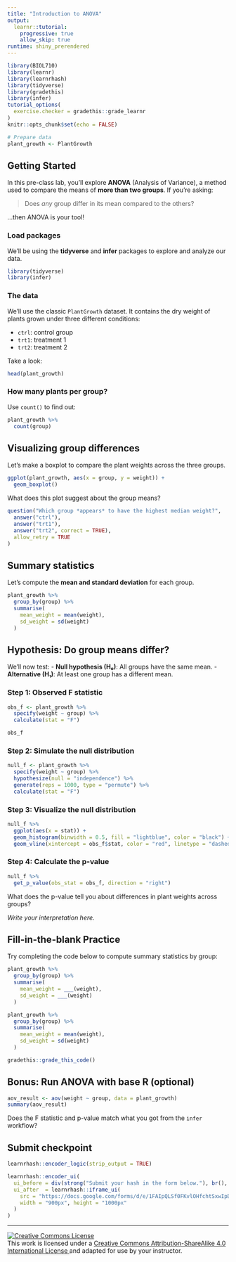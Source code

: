 ```yaml
---
title: "Introduction to ANOVA"
output: 
  learnr::tutorial:
    progressive: true
    allow_skip: true
runtime: shiny_prerendered
---
```


```r
library(BIOL710)
library(learnr)
library(learnrhash)
library(tidyverse)
library(gradethis)
library(infer)
tutorial_options(
  exercise.checker = gradethis::grade_learnr
)
knitr::opts_chunk$set(echo = FALSE)

# Prepare data
plant_growth <- PlantGrowth
```

## Getting Started

In this pre-class lab, you'll explore **ANOVA** (Analysis of Variance), a method used to compare the means of **more than two groups**. If you're asking:

> Does *any* group differ in its mean compared to the others?

...then ANOVA is your tool!


### Load packages

We’ll be using the **tidyverse** and **infer** packages to explore and analyze our data.

```r
library(tidyverse)
library(infer)
```


### The data

We’ll use the classic `PlantGrowth` dataset. It contains the dry weight of plants grown under three different conditions:

- `ctrl`: control group
- `trt1`: treatment 1
- `trt2`: treatment 2

Take a look:

```r
head(plant_growth)
```


### How many plants per group?
Use `count()` to find out:

```r
plant_growth %>%
  count(group)
```


## Visualizing group differences

Let’s make a boxplot to compare the plant weights across the three groups.

```r
ggplot(plant_growth, aes(x = group, y = weight)) +
  geom_boxplot()
```

What does this plot suggest about the group means?

```r
question("Which group *appears* to have the highest median weight?",
  answer("ctrl"),
  answer("trt1"),
  answer("trt2", correct = TRUE),
  allow_retry = TRUE
)
```


## Summary statistics

Let’s compute the **mean and standard deviation** for each group.

```r
plant_growth %>%
  group_by(group) %>%
  summarise(
    mean_weight = mean(weight),
    sd_weight = sd(weight)
  )
```

## Hypothesis: Do group means differ?

We’ll now test:
- **Null hypothesis (H₀)**: All groups have the same mean.
- **Alternative (H₁)**: At least one group has a different mean.

### Step 1: Observed F statistic

```r
obs_f <- plant_growth %>%
  specify(weight ~ group) %>%
  calculate(stat = "F")

obs_f
```

### Step 2: Simulate the null distribution

```r
null_f <- plant_growth %>%
  specify(weight ~ group) %>%
  hypothesize(null = "independence") %>%
  generate(reps = 1000, type = "permute") %>%
  calculate(stat = "F")
```

### Step 3: Visualize the null distribution

```r
null_f %>%
  ggplot(aes(x = stat)) +
  geom_histogram(binwidth = 0.5, fill = "lightblue", color = "black") +
  geom_vline(xintercept = obs_f$stat, color = "red", linetype = "dashed")
```

### Step 4: Calculate the p-value

```r
null_f %>%
  get_p_value(obs_stat = obs_f, direction = "right")
```

What does the p-value tell you about differences in plant weights across groups?

*Write your interpretation here.*


## Fill-in-the-blank Practice

Try completing the code below to compute summary statistics by group:

```r
plant_growth %>%
  group_by(group) %>%
  summarise(
    mean_weight = ___(weight),
    sd_weight = ___(weight)
  )
```

```r
plant_growth %>%
  group_by(group) %>%
  summarise(
    mean_weight = mean(weight),
    sd_weight = sd(weight)
  )
```

```r
gradethis::grade_this_code()
```

## Bonus: Run ANOVA with base R (optional)

```r
aov_result <- aov(weight ~ group, data = plant_growth)
summary(aov_result)
```

Does the F statistic and p-value match what you got from the `infer` workflow?

## Submit checkpoint

```r
learnrhash::encoder_logic(strip_output = TRUE)
```

```r
learnrhash::encoder_ui(
  ui_before = div(strong("Submit your hash in the form below."), br(), br()),
  ui_after  = learnrhash::iframe_ui(
    src = "https://docs.google.com/forms/d/e/1FAIpQLSf0FKvlOHfchtSxwIpD9Jo65sDlTjeokodsO1vP64rLcVYZ2A/viewform?usp=header",
    width = "900px", height = "1000px"
  )
)
```

* * *

<a rel="license" href="http://creativecommons.org/licenses/by-sa/4.0/">
  <img alt="Creative Commons License" style="border-width:0" src="https://i.creativecommons.org/l/by-sa/4.0/88x31.png" />
</a>
<br />
This work is licensed under a
<a rel="license" href="http://creativecommons.org/licenses/by-sa/4.0/">
  Creative Commons Attribution-ShareAlike 4.0 International License
</a> and adapted for use by your instructor.
